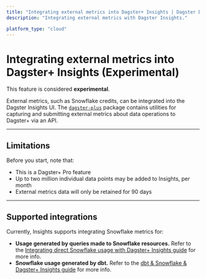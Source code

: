 ```yaml
---
title: "Integrating external metrics into Dagster+ Insights | Dagster Docs"
description: "Integrating external metrics with Dagster Insights."

platform_type: "cloud"
---
```


# Integrating external metrics into Dagster+ Insights (Experimental)

<Note>
  This feature is considered <strong>experimental</strong>.
</Note>

External metrics, such as Snowflake credits, can be integrated into the Dagster Insights UI. The [`dagster-plus`](https://pypi.org/project/dagster-plus/) package contains utilities for capturing and submitting external metrics about data operations to Dagster+ via an API.

---

## Limitations

Before you start, note that:

- This is a Dagster+ Pro feature
- Up to two million individual data points may be added to Insights, per month
- External metrics data will only be retained for 90 days

---

## Supported integrations

Currently, Insights supports integrating Snowflake metrics for:

- **Usage generated by queries made to Snowflake resources.** Refer to the [Integrating direct Snowflake usage with Dagster+ Insights guide](/dagster-plus/insights/integrating-snowflake) for more info.
- **Snowflake usage generated by dbt.** Refer to the [dbt & Snowflake & Dagster+ Insights guide](/dagster-plus/insights/integrating-snowflake-and-dbt) for more info.
